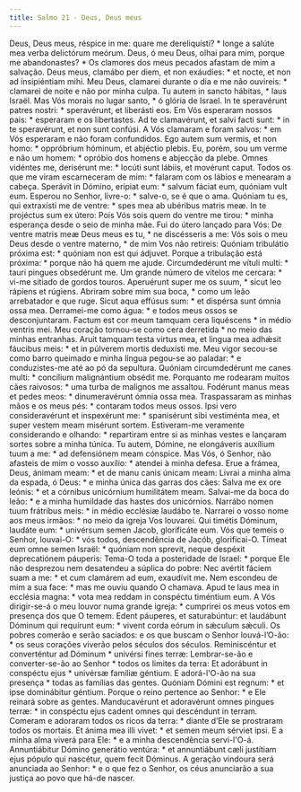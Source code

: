 ```yaml
---
title: Salmo 21 - Deus, Deus meus
---
```


<div class="grid grid-cols-2 gap-5">
  <span class="col-6 dropcaps text-justify">
    Deus, Deus meus, réspice in me: quare me dereliquísti? * longe a salúte mea
    verba delictórum meórum.
  </span>
  <span class="col-6 dropcaps text-justify">
    Deus, ó meu Deus, olhai para mim, porque me abandonastes? * Os clamores dos
    meus pecados afastam de mim a salvação.
  </span>
  <span class="col-6 text-justify">
    Deus meus, clamábo per diem, et non exáudies: * et nocte, et non ad
    insipiéntiam mihi.
  </span>
  <span class="col-6 text-justify">
    Meu Deus, clamarei durante o dia e me não ouvireis: * clamarei de noite e
    não por minha culpa.
  </span>
  <span class="col-6 text-justify">
    Tu autem in sancto hábitas, * laus Israël.
  </span>
  <span class="col-6 text-justify">
    Mas Vós morais no lugar santo, * ó glória de Israel.
  </span>
  <span class="col-6 text-justify">
    In te speravérunt patres nostri: * speravérunt, et liberásti eos.
  </span>
  <span class="col-6 text-justify">
    Em Vós esperaram nossos pais: * esperaram e os libertastes.
  </span>
  <span class="col-6 text-justify">
    Ad te clamavérunt, et salvi facti sunt: * in te speravérunt, et non sunt
    confúsi.
  </span>
  <span class="col-6 text-justify">
    A Vós clamaram e foram salvos: * em Vós esperaram e não foram confundidos.
  </span>
  <span class="col-6 text-justify">
    Ego autem sum vermis, et non homo: * oppróbrium hóminum, et abjéctio plebis.
  </span>
  <span class="col-6 text-justify">
    Eu, porém, sou um verme e não um homem: * opróbio dos homens e abjecção da
    plebe.
  </span>
  <span class="col-6 text-justify">
    Omnes vidéntes me, derisérunt me: * locúti sunt lábiis, et movérunt caput.
  </span>
  <span class="col-6 text-justify">
    Todos os que me viram escarneceram de mim: * falaram com os lábios e
    menearam a cabeça.
  </span>
  <span class="col-6 text-justify">
    Sperávit in Dómino, erípiat eum: * salvum fáciat eum, quóniam vult eum.
  </span>
  <span class="col-6 text-justify">
    Esperou no Senhor, livre-o: * salve-o, se é que o ama.
  </span>
  <span class="col-6 text-justify">
    Quóniam tu es, qui extraxísti me de ventre: * spes mea ab ubéribus matris
    meæ. In te projéctus sum ex útero:
  </span>
  <span class="col-6 text-justify">
    Pois Vós sois quem do ventre me tirou: * minha esperança desde o seio de
    minha mãe. Fui do útero lançado para Vós:
  </span>
  <span class="col-6 text-justify">
    De ventre matris meæ Deus meus es tu, * ne discésseris a me:
  </span>
  <span class="col-6 text-justify">
    Vós sois o meu Deus desde o ventre materno, * de mim Vos não retireis:
  </span>
  <span class="col-6 text-justify">
    Quóniam tribulátio próxima est: * quóniam non est qui ádjuvet.
  </span>
  <span class="col-6 text-justify">
    Porque a tribulação está próxima: * porque não há quem me ajude.
  </span>
  <span class="col-6 text-justify">
    Circumdedérunt me vítuli multi: * tauri pingues obsedérunt me.
  </span>
  <span class="col-6 text-justify">
    Um grande número de vitelos me cercara: * vi-me sitiado de gordos touros.
  </span>
  <span class="col-6 text-justify">
    Aperuérunt super me os suum, * sicut leo rápiens et rúgiens.
  </span>
  <span class="col-6 text-justify">
    Abriram sobre mim sua boca, * como um leão arrebatador e que ruge.
  </span>
  <span class="col-6 text-justify">
    Sicut aqua effúsus sum: * et dispérsa sunt ómnia ossa mea.
  </span>
  <span class="col-6 text-justify">
    Derramei-me como água: * e todos meus ossos se desconjuntaram.
  </span>
  <span class="col-6 text-justify">
    Factum est cor meum tamquam cera liquéscens * in médio ventris mei.
  </span>
  <span class="col-6 text-justify">
    Meu coração tornou-se como cera derretida * no meio das minhas entranhas.
  </span>
  <span class="col-6 text-justify">
    Aruit tamquam testa virtus mea, et lingua mea adhǽsit fáucibus meis: * et in
    púlverem mortis deduxísti me.
  </span>
  <span class="col-6 text-justify">
    Meu vigor secou-se como barro queimado e minha língua pegou-se ao paladar: *
    e conduzistes-me até ao pó da sepultura.
  </span>
  <span class="col-6 text-justify">
    Quóniam circumdedérunt me canes multi: * concílium malignántium obsédit me.
  </span>
  <span class="col-6 text-justify">
    Porquanto me rodearam muitos cães raivosos: * uma turba de malignos me
    assaltou.
  </span>
  <span class="col-6 text-justify">
    Fodérunt manus meas et pedes meos: * dinumeravérunt ómnia ossa mea.
  </span>
  <span class="col-6 text-justify">
    Traspassaram as minhas mãos e os meus pés: * contaram todos meus ossos.
  </span>
  <span class="col-6 text-justify">
    Ipsi vero consideravérunt et inspexérunt me: * spanisérunt sibi vestiménta
    mea, et super vestem meam misérunt sortem.
  </span>
  <span class="col-6 text-justify">
    Estiveram-me veramente considerando e olhando: * repartiram entre si as
    minhas vestes e lançaram sortes sobre a minha túnica.
  </span>
  <span class="col-6 text-justify">
    Tu autem, Dómine, ne elongáveris auxílium tuum a me: * ad defensiónem meam
    cónspice.
  </span>
  <span class="col-6 text-justify">
    Mas Vós, ó Senhor, não afasteis de mim o vosso auxílio: * atendei à minha
    defesa.
  </span>
  <span class="col-6 text-justify">
    Erue a frámea, Deus, ánimam meam: * et de manu canis únicam meam:
  </span>
  <span class="col-6 text-justify">
    Livrai a minha alma da espada, ó Deus: * e minha única das garras dos cães:
  </span>
  <span class="col-6 text-justify">
    Salva me ex ore leónis: * et a córnibus unicórnium humilitátem meam.
  </span>
  <span class="col-6 text-justify">
    Salvai-me da boca do leão: * e a minha humildade das hastes dos unicórnios.
  </span>
  <span class="col-6 text-justify">
    Narrábo nomen tuum frátribus meis: * in médio ecclésiæ laudábo te.
  </span>
  <span class="col-6 text-justify">
    Narrarei o vosso nome aos meus irmãos: * no meio da igreja Vos louvarei.
  </span>
  <span class="col-6 text-justify">
    Qui timétis Dóminum, laudáte eum: * univérsum semen Jacob, glorificáte eum.
  </span>
  <span class="col-6 text-justify">
    Vós que temeis o Senhor, louvai-O: * vós todos, descendência de Jacób,
    glorificai-O.
  </span>
  <span class="col-6 text-justify">
    Tímeat eum omne semen Israël: * quóniam non sprevit, neque despéxit
    deprecatiónem páuperis:
  </span>
  <span class="col-6 text-justify">
    Tema-O toda a posteridade de Israel: * porque Ele não desprezou nem
    desatendeu a súplica do pobre:
  </span>
  <span class="col-6 text-justify">
    Nec avértit fáciem suam a me: * et cum clamárem ad eum, exaudívit me.
  </span>
  <span class="col-6 text-justify">
    Nem escondeu de mim a sua face: * mas me ouviu quando O chamava.
  </span>
  <span class="col-6 text-justify">
    Apud te laus mea in ecclésia magna: * vota mea reddam in conspéctu timéntium
    eum.
  </span>
  <span class="col-6 text-justify">
    A Vós dirigir-se-á o meu louvor numa grande igreja: * cumprirei os meus
    votos em presença dos que O temem.
  </span>
  <span class="col-6 text-justify">
    Edent páuperes, et saturabúntur: et laudábunt Dóminum qui requírunt eum: *
    vivent corda eórum in sǽculum sǽculi.
  </span>
  <span class="col-6 text-justify">
    Os pobres comerão e serão saciados: e os que buscam o Senhor louvá-l’O-ão: *
    os seus corações viverão pelos séculos dos séculos.
  </span>
  <span class="col-6 text-justify">
    Reminiscéntur et converténtur ad Dóminum * univérsi fines terræ:
  </span>
  <span class="col-6 text-justify">
    Lembrar-se-ão e converter-se-ão ao Senhor * todos os limites da terra:
  </span>
  <span class="col-6 text-justify">
    Et adorábunt in conspéctu ejus * univérsæ famíliæ géntium.
  </span>
  <span class="col-6 text-justify">
    E adorá-l'O-ão na sua presença * todas as famílias das gentes.
  </span>
  <span class="col-6 text-justify">
    Quóniam Dómini est regnum: * et ipse dominábitur géntium.
  </span>
  <span class="col-6 text-justify">
    Porque o reino pertence ao Senhor: * e Ele reinará sobre as gentes.
  </span>
  <span class="col-6 text-justify">
    Manducavérunt et adoravérunt omnes pingues terræ: * in conspéctu ejus cadent
    omnes qui descéndunt in terram.
  </span>
  <span class="col-6 text-justify">
    Comeram e adoraram todos os ricos da terra: * diante d’Ele se prostraram
    todos os mortais.
  </span>
  <span class="col-6 text-justify">
    Et ánima mea illi vivet: * et semen meum sérviet ipsi.
  </span>
  <span class="col-6 text-justify">
    E a minha alma viverá para Ele: * e a minha descendência servi-l'O-á.
  </span>
  <span class="col-6 text-justify">
    Annuntiábitur Dómino generátio ventúra: * et annuntiábunt cæli justítiam
    ejus pópulo qui nascétur, quem fecit Dóminus.
  </span>
  <span class="col-6 text-justify">
    A geração vindoura será anunciada ao Senhor: * e o que fez o Senhor, os céus
    anunciarão a sua justiça ao povo que há-de nascer.
  </span>
</div>
